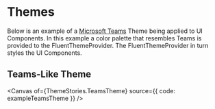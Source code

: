 
<Meta of={ThemeStories} />

# Themes

Below is an example of a [Microsoft Teams](http://teams.microsoft.com/) Theme being applied to UI Components. In
this example a color palette that resembles Teams is provided to the FluentThemeProvider. The
FluentThemeProvider in turn styles the UI Components.

## Teams-Like Theme

<Canvas of={ThemeStories.TeamsTheme} source={{ code: exampleTeamsTheme }} />
